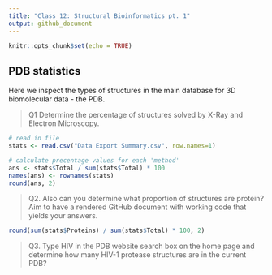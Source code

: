 ```yaml
---
title: "Class 12: Structural Bioinformatics pt. 1"
output: github_document
---
```


```r
knitr::opts_chunk$set(echo = TRUE)
```

## PDB statistics

Here we inspect the types of structures in the main database for 3D biomolecular data - the PDB.

> Q1 Determine the percentage of structures solved by X-Ray and Electron Microscopy. 

```r
# read in file
stats <- read.csv("Data Export Summary.csv", row.names=1)

# calculate precentage values for each 'method' 
ans <- stats$Total / sum(stats$Total) * 100
names(ans) <- rownames(stats)
round(ans, 2)
```

> Q2. Also can you determine what proportion of structures are protein? Aim to have a rendered GitHub document with working code that yields your answers.

```r
round(sum(stats$Proteins) / sum(stats$Total) * 100, 2)
```



> Q3. Type HIV in the PDB website search box on the home page and determine how many HIV-1 protease structures are in the current PDB?


